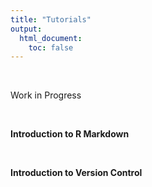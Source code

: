 ```yaml
---
title: "Tutorials"
output: 
  html_document:
    toc: false
---
```


\  

Work in Progress

\  

**Introduction to R Markdown**

\  

**Introduction to Version Control**

\  
